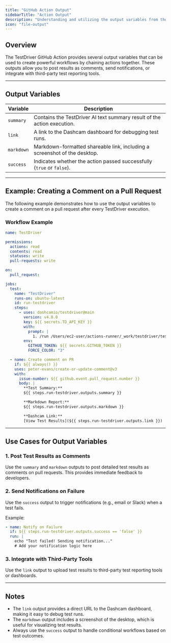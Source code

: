 ```yaml
---
title: "GitHub Action Output"
sidebarTitle: "Action Output"
description: "Understanding and utilizing the output variables from the TestDriver GitHub Action"
icon: "file-output"
---
```


## Overview
The TestDriver GitHub Action provides several output variables that can be used to create powerful workflows by chaining actions together. These outputs allow you to post results as comments, send notifications, or integrate with third-party test reporting tools.

---

## Output Variables

| Variable   | Description                                                                 |
|------------|-----------------------------------------------------------------------------|
| `summary`  | Contains the TestDriver AI text summary result of the action execution.     |
| `link`     | A link to the Dashcam dashboard for debugging test runs.                   |
| `markdown` | Markdown-formatted shareable link, including a screenshot of the desktop.  |
| `success`  | Indicates whether the action passed successfully (`true` or `false`).      |

---

## Example: Creating a Comment on a Pull Request
The following example demonstrates how to use the output variables to create a comment on a pull request after every TestDriver execution.

### Workflow Example
```yaml
name: TestDriver

permissions:
  actions: read
  contents: read
  statuses: write
  pull-requests: write

on:
  pull_request:

jobs:
  test:
    name: "TestDriver"
    runs-on: ubuntu-latest
    id: run-testdriver
    steps:
      - uses: dashcamio/testdriver@main
        version: v4.0.0
        key: ${{ secrets.TD_API_KEY }}
        with:
          prompt: |
            1. /run /Users/ec2-user/actions-runner/_work/testdriver/testdriver/.testdriver/test.yml
        env:
          GITHUB_TOKEN: ${{ secrets.GITHUB_TOKEN }}
          FORCE_COLOR: "3"

  - name: Create comment on PR
    if: ${{ always() }}
    uses: peter-evans/create-or-update-comment@v3
    with:
      issue-number: ${{ github.event.pull_request.number }}
      body: |
        **Test Summary:**
        ${{ steps.run-testdriver.outputs.summary }}

        **Markdown Report:**
        ${{ steps.run-testdriver.outputs.markdown }}

        **Dashcam Link:**
        [View Test Results](${{ steps.run-testdriver.outputs.link }})
```

---

## Use Cases for Output Variables

### 1. Post Test Results as Comments
Use the `summary` and `markdown` outputs to post detailed test results as comments on pull requests. This provides immediate feedback to developers.

### 2. Send Notifications on Failure
Use the `success` output to trigger notifications (e.g., email or Slack) when a test fails.

Example:
```yaml
- name: Notify on Failure
  if: ${{ steps.run-testdriver.outputs.success == 'false' }}
  run: |
    echo "Test failed! Sending notification..."
    # Add your notification logic here
```

### 3. Integrate with Third-Party Tools
Use the `link` output to upload test results to third-party test reporting tools or dashboards.

---

## Notes
- The `link` output provides a direct URL to the Dashcam dashboard, making it easy to debug test runs.
- The `markdown` output includes a screenshot of the desktop, which is useful for visualizing test results.
- Always use the `success` output to handle conditional workflows based on test outcomes.
